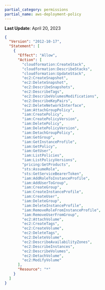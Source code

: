 ```yaml
---
partial_category: permissions
partial_name: aws-deployment-policy
---
```

**Last Update**: April 20, 2023

```json
{
  "Version": "2012-10-17",
  "Statement": [
    {
      "Effect": "Allow",
      "Action": [
        "cloudformation:CreateStack",
        "cloudformation:DescribeStacks",
        "cloudformation:UpdateStack",
        "ec2:CreateSnapshot",
        "ec2:DeleteSnapshot",
        "ec2:DescribeSnapshots",
        "ec2:DescribeTags",
        "ec2:DescribeVolumesModifications",
        "ec2:DescribeKeyPairs",
        "ec2:DeleteNetworkInterface",
        "iam:AttachGroupPolicy",
        "iam:CreatePolicy",
        "iam:CreatePolicyVersion",
        "iam:DeletePolicy",
        "iam:DeletePolicyVersion",
        "iam:DetachGroupPolicy",
        "iam:GetGroup",
        "iam:GetInstanceProfile",
        "iam:GetPolicy",
        "iam:GetUser",
        "iam:ListPolicies",
        "iam:ListPolicyVersions",
        "pricing:GetProducts",
        "sts:AssumeRole",
        "sts:GetServiceBearerToken",
        "iam:AddRoleToInstanceProfile",
        "iam:AddUserToGroup",
        "iam:CreateGroup",
        "iam:CreateInstanceProfile",
        "iam:CreateUser",
        "iam:DeleteGroup",
        "iam:DeleteInstanceProfile",
        "iam:RemoveRoleFromInstanceProfile",
        "iam:RemoveUserFromGroup",
        "ec2:AttachVolume",
        "ec2:CreateTags",
        "ec2:CreateVolume",
        "ec2:DeleteTags",
        "ec2:DeleteVolume",
        "ec2:DescribeAvailabilityZones",
        "ec2:DescribeInstances",
        "ec2:DescribeVolumes",
        "ec2:DetachVolume",
        "ec2:ModifyVolume"   
      ],
      "Resource": "*"
    }
  ]
}
```
